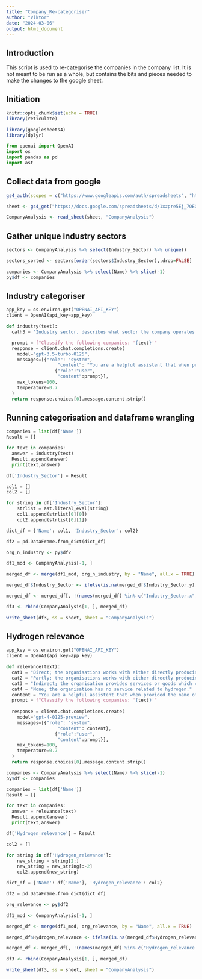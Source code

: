 ```yaml
---
title: "Company_Re-categoriser"
author: "Viktor"
date: "2024-03-06"
output: html_document
---
```

## Introduction
This script is used to re-categorise the companies in the company list. It is not meant to be run as a whole, but contains the bits and pieces needed to make the changes to the google sheet.

## Initiation

```r
knitr::opts_chunk$set(echo = TRUE)
library(reticulate)
```

```r
library(googlesheets4)
library(dplyr)
```

```python
from openai import OpenAI
import os
import pandas as pd
import ast
```

## Collect data from google

```r
gs4_auth(scopes = c("https://www.googleapis.com/auth/spreadsheets", "https://www.googleapis.com/auth/drive"))

sheet <- gs4_get("https://docs.google.com/spreadsheets/d/1xzpre5Ej_7OEGRU4EA7KZuMQnSz5YCyTx5Sdbml6bQE/edit#gid=0")

CompanyAnalysis <- read_sheet(sheet, "CompanyAnalysis")
```

## Gather unique industry sectors
```r
sectors <- CompanyAnalysis %>% select(Industry_Sector) %>% unique()

sectors_sorted <- sectors[order(sectors$Industry_Sector),,drop=FALSE]

companies <- CompanyAnalysis %>% select(Name) %>% slice(-1)
py$df <- companies
```

## Industry categoriser
```python
app_key = os.environ.get("OPENAI_API_KEY")
client = OpenAI(api_key=app_key)

def industry(text):
  cath3 = 'Industry sector, describes what sector the company operates in. This can be any of but only one of the following: "Energy", "Transport", "Oil/Gas/Refinery", "Chemicals", "Iron/Steel/Mining", "Manufacturing (Equipment/Machinery/Electronics)", "IT", "Legal/HR/Economics", "Government/Public sector", "Research/Education", "Consulting" or "Other" (if none of the previous categories fit)'

  prompt = f"Classify the following companies: '{text}'"
  response = client.chat.completions.create(
    model="gpt-3.5-turbo-0125",
    messages=[{"role": "system", 
                   "content": "You are a helpful assistent that when provided the name of an organisation finds out in what industry sector organisations work. For your understanding is industry sector is defined as: "+cath3+". You respond with the name of of the industry sector that the organisation works in, as one of the twelve categories provided in the definition (no other category is valid). Your response is in the form of a python list where each organisation has its own list. Here is an example of how an answer can look like for three organisations: [['Vattenfall', 'Energy'], ['Air Liquide','Chemicals'], ['Alm. Brand Group','Legal/HR/Economics'], ['Strandmøllen','Other']]"},
                  {"role":"user",
                   "content":prompt}],
    max_tokens=100,
    temperature=0.7
  )
  return response.choices[0].message.content.strip()

```

## Running categorisation and dataframe wrangling

```python
companies = list(df['Name'])
Result = []

for text in companies:
  answer = industry(text)
  Result.append(answer)
  print(text,answer)

df['Industry_Sector'] = Result
```

```python
col1 = []
col2 = []

for string in df['Industry_Sector']:
    strlist = ast.literal_eval(string)
    col1.append(strlist[0][0])
    col2.append(strlist[0][1])

dict_df = {'Name': col1, 'Industry_Sector': col2}

df2 = pd.DataFrame.from_dict(dict_df)

```

```r
org_n_industry <- py$df2

df1_mod <- CompanyAnalysis[-1, ]

merged_df <- merge(df1_mod, org_n_industry, by = "Name", all.x = TRUE)

merged_df$Industry_Sector <- ifelse(is.na(merged_df$Industry_Sector.y), merged_df$Industry_Sector.x, merged_df$Industry_Sector.y)

merged_df <- merged_df[, !(names(merged_df) %in% c("Industry_Sector.x", "Industry_Sector.y"))]

df3 <- rbind(CompanyAnalysis[1, ], merged_df)
```

```r
write_sheet(df3, ss = sheet, sheet = "CompanyAnalysis")
```

## Hydrogen relevance
```python
app_key = os.environ.get("OPENAI_API_KEY")
client = OpenAI(api_key=app_key)

def relevance(text):
  cat1 = "Direct; the organisations works with either directly producing or consuming hydrogen in their business, or the organisation either develops/research or manufacture either machines or components specifically made to be used to either produce or make use of hydrogen as input. If the organisation does this in combination of other services, should the hydrogen related service be their primary service, while all other services are few or minor in relation."
  cat2 = "Partly; the organisations works with either directly producing or consuming hydrogen in their business, or the organisation either develops/research or manufacture either machines or components specifically made to be used to either produce or make use of hydrogen as input. If the organisation does this in combination of other services, is the hydrogen related service not their main service."
  cat3 = "Indirect; the organisation provides services or goods which could be relevant for the hydrogen economy or the general use of hydrogen, but hydrogen is in no way their main focus and their services can just as well be used for purposes unrelated to hydrogen."
  cat4 = "None; the organisation has no service related to hydrogen."
  content = "You are a helpful assistent that when provided the name of an organisation finds out whether they are related to the hydrogen economy in the nordics or not. This can be one out of the four following categories: 'Direct', 'Partly', 'Indirect' or 'None'. The categories are defined as: 1. "+cat1+" 2. "+cat2+" 3. "+cat3+" 4. "+cat4+" You choose the category which you find to be most fitting. You respond with one out of the four categories, no explaination should be provided, only the category. Your response is in the form of a python list where each organisation has its own list."
  prompt = f"Classify the following companies: '{text}'"
  
  response = client.chat.completions.create(
    model="gpt-4-0125-preview",
    messages=[{"role": "system", 
                   "content": content},
                  {"role":"user",
                   "content":prompt}],
    max_tokens=100,
    temperature=0.7
  )
  return response.choices[0].message.content.strip()
```

```r
companies <- CompanyAnalysis %>% select(Name) %>% slice(-1)
py$df <- companies
```

```python
companies = list(df['Name'])
Result = []

for text in companies:
  answer = relevance(text)
  Result.append(answer)
  print(text,answer)

df['Hydrogen_relevance'] = Result
```

```python
col2 = []

for string in df['Hydrogen_relevance']:
    new_string = string[2:]
    new_string = new_string[:-2]
    col2.append(new_string)

dict_df = {'Name': df['Name'], 'Hydrogen_relevance': col2}

df2 = pd.DataFrame.from_dict(dict_df)

```

```r
org_relevance <- py$df2

df1_mod <- CompanyAnalysis[-1, ]

merged_df <- merge(df1_mod, org_relevance, by = "Name", all.x = TRUE)

merged_df$Hydrogen_relevance <- ifelse(is.na(merged_df$Hydrogen_relevance.y), merged_df$Hydrogen_relevance.x, merged_df$Hydrogen_relevance.y)

merged_df <- merged_df[, !(names(merged_df) %in% c("Hydrogen_relevance.x", "Hydrogen_relevance.y"))]

df3 <- rbind(CompanyAnalysis[1, ], merged_df)
```

```r
write_sheet(df3, ss = sheet, sheet = "CompanyAnalysis")
```